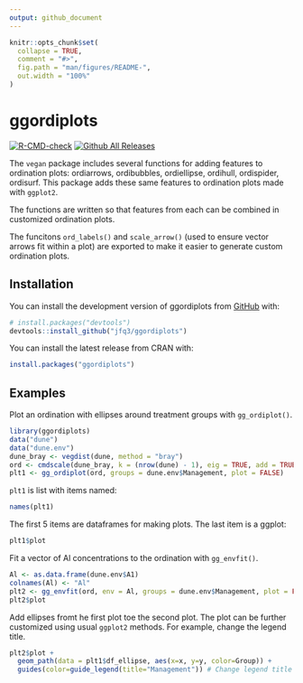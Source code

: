 ```yaml
---
output: github_document
---
```


<!-- README.md is generated from README.Rmd. Please edit that file -->

```r
knitr::opts_chunk$set(
  collapse = TRUE,
  comment = "#>",
  fig.path = "man/figures/README-",
  out.width = "100%"
)
```

# ggordiplots

<!-- badges: start -->
[![R-CMD-check](https://github.com/jfq3/ggordiplots/actions/workflows/R-CMD-check.yaml/badge.svg)](https://github.com/jfq3/ggordiplots/actions/workflows/R-CMD-check.yaml)
[![Github All Releases](https://img.shields.io/github/downloads/jfq3/ggordiplots/total.svg)]()
<!-- badges: end -->


The `vegan` package includes several functions for adding features to ordination plots: ordiarrows, ordibubbles, ordiellipse, ordihull, ordispider, ordisurf. This package adds these same features to ordination plots made with `ggplot2`.  

The functions are written so that features from each can be combined in customized ordination plots.  

The funcitons `ord_labels()` and `scale_arrow()` (used to ensure vector arrows fit within a plot) are exported to make it easier to generate custom ordination plots.  

## Installation

You can install the development version of ggordiplots from [GitHub](https://github.com/) with:

``` r
# install.packages("devtools")
devtools::install_github("jfq3/ggordiplots")
```
You can install the latest release from CRAN with:  

``` r
install.packages("ggordiplots")
```

## Examples

Plot an ordination with ellipses around treatment groups with `gg_ordiplot()`.  

```r
library(ggordiplots)
data("dune")
data("dune.env")
dune_bray <- vegdist(dune, method = "bray")
ord <- cmdscale(dune_bray, k = (nrow(dune) - 1), eig = TRUE, add = TRUE)
plt1 <- gg_ordiplot(ord, groups = dune.env$Management, plot = FALSE)
```
`plt1` is list with items named:
```r
names(plt1)
```
The first 5 items are dataframes for making plots. The last item is a ggplot:  
```r
plt1$plot
```
Fit a vector of Al concentrations to the ordination with `gg_envfit()`.  
```r
Al <- as.data.frame(dune.env$A1)
colnames(Al) <- "Al"
plt2 <- gg_envfit(ord, env = Al, groups = dune.env$Management, plot = FALSE)
plt2$plot
```
 Add ellipses fromt he first plot toe the second plot. The plot can be further customized using usual `ggplot2` methods. For example, change the legend title.  
```r
plt2$plot +
  geom_path(data = plt1$df_ellipse, aes(x=x, y=y, color=Group)) +
  guides(color=guide_legend(title="Management")) # Change legend title
  
```

